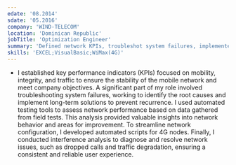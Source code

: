 ```yaml
---
edate: '08.2014'
sdate: '05.2016'
company: 'WIND-TELECOM'
location: 'Dominican Republic'
jobTitle: 'Optimization Engineer'
summary: 'Defined network KPIs, troubleshot system failures, implemented automated testing, developed configuration scripts, and conducted interference analysis to ensure network stability and user experience.'
skills: 'EXCEL;VisualBasic;WiMax(4G)'
---
```


* I established key performance indicators (KPIs) focused on mobility, integrity, and traffic to ensure the stability of the mobile network and meet company objectives. A significant part of my role involved troubleshooting system failures, working to identify the root causes and implement long-term solutions to prevent recurrence. I used automated testing tools to assess network performance based on data gathered from field tests. This analysis provided valuable insights into network behavior and areas for improvement. To streamline network configuration, I developed automated scripts for 4G nodes. Finally, I conducted interference analysis to diagnose and resolve network issues, such as dropped calls and traffic degradation, ensuring a consistent and reliable user experience.